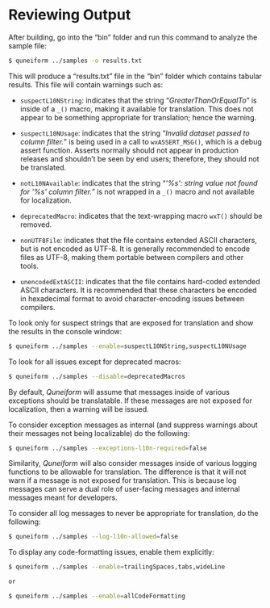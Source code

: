 # Reviewing Output

After building, go into the "bin" folder and run this command to analyze the sample file:

``` .bash
$ quneiform ../samples -o results.txt
```

This will produce a "results.txt" file in the "bin" folder which contains tabular results.
This file will contain warnings such as:

- `suspectL10NString`: indicates that the string "*GreaterThanOrEqualTo*" is inside of a `_()` macro, making it available for translation.
This does not appear to be something appropriate for translation; hence the warning.

- `suspectL10NUsage`: indicates that the string "*Invalid dataset passed to column filter.*" is being used in a call to `wxASSERT_MSG()`, which is a debug assert function.
Asserts normally should not appear in production releases and shouldn't be seen by end users; therefore, they should not be translated.

- `notL10NAvailable`: indicates that the string "*\'%s\': string value not found for \'%s\' column filter.*" is not wrapped in a `_()` macro and not available for localization.

- `deprecatedMacro`: indicates that the text-wrapping macro `wxT()` should be removed.

- `nonUTF8File`: indicates that the file contains extended ASCII characters, but is not encoded as UTF-8.
It is generally recommended to encode files as UTF-8, making them portable between compilers and other tools.

- `unencodedExtASCII`: indicates that the file contains hard-coded extended ASCII characters.
It is recommended that these characters be encoded in hexadecimal format to avoid character-encoding issues between compilers.

To look only for suspect strings that are exposed for translation and show the results in the console window:

``` .bash
$ quneiform ../samples --enable=suspectL10NString,suspectL10NUsage
```

To look for all issues except for deprecated macros:

``` .bash
$ quneiform ../samples --disable=deprecatedMacros
```

By default, *Quneiform* will assume that messages inside of various exceptions should be translatable.
If these messages are not exposed for localization, then a warning will be issued.

To consider exception messages as internal (and suppress warnings about their messages not being localizable) do the following:

``` .bash
$ quneiform ../samples --exceptions-l10n-required=false
```

Similarity, *Quneiform* will also consider messages inside of various logging functions to be allowable for translation.
The difference is that it will not warn if a message is not exposed for translation.
This is because log messages can serve a dual role of user-facing messages and internal messages meant for developers.

To consider all log messages to never be appropriate for translation, do the following:

``` .bash
$ quneiform ../samples --log-l10n-allowed=false
```

To display any code-formatting issues, enable them explicitly:

``` .bash
$ quneiform ../samples --enable=trailingSpaces,tabs,wideLine

or

$ quneiform ../samples --enable=allCodeFormatting
```

